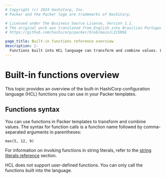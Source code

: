 ```yaml
---
# Copyright (c) 2024 HashiCorp, Inc.
# Packer and the Packer logo are trademarks of HashiCorp.

# Licensed under the Business Source License, Version 1.1.
# The original work was translated from English into Brazilian Portuguese.
# https://github.com/hashicorp/packer/blob/main/LICENSE

page_title: Built-in functions reference overview
description: |-
  Functions built into HCL language can transform and combine values. Learn about using built-in functions in your Packer templates.
---
```


# Built-in functions overview

This topic provides an overview of the built-in HashiCorp configuration language (HCL) functions you can use in your Packer templates.

## Functions syntax

You can use functions in Packer templates to transform and combine values. The
syntax for function calls is a function name followed by comma-separated
arguments in parentheses:

```hcl
max(5, 12, 9)
```

For information on invoking functions in string literals, refer to the
[string literals reference](/packer/docs/templates/hcl_templates/expressions#string-literals) section.

HCL does not support user-defined functions. You can only call
the functions built into the language.
